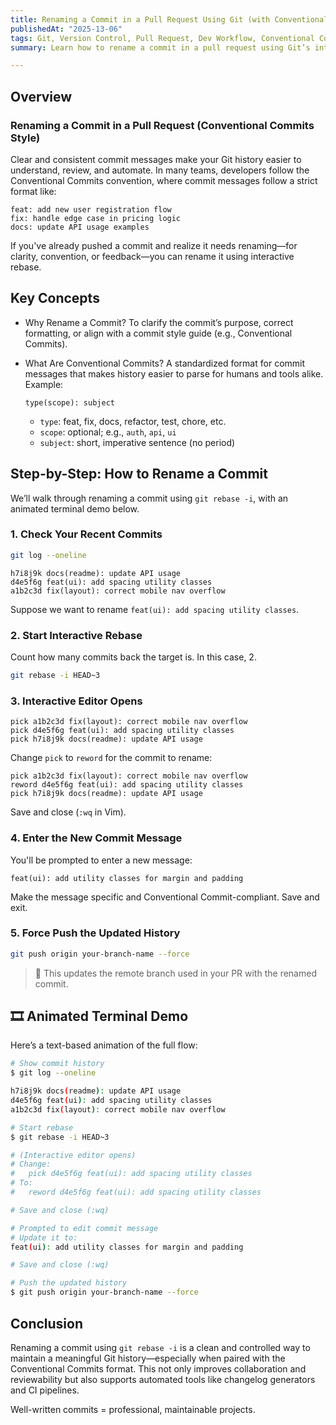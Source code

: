 ```yaml
---
title: Renaming a Commit in a Pull Request Using Git (with Conventional Commits)
publishedAt: "2025-13-06"
tags: Git, Version Control, Pull Request, Dev Workflow, Conventional Commits
summary: Learn how to rename a commit in a pull request using Git’s interactive rebase, following the Conventional Commits format. Includes a step-by-step animated terminal demo for clarity.

---
```


## Overview

### Renaming a Commit in a Pull Request (Conventional Commits Style)

Clear and consistent commit messages make your Git history easier to understand, review, and automate. In many teams, developers follow the Conventional Commits convention, where commit messages follow a strict format like:

```
feat: add new user registration flow
fix: handle edge case in pricing logic
docs: update API usage examples
```

If you've already pushed a commit and realize it needs renaming—for clarity, convention, or feedback—you can rename it using interactive rebase.



## Key Concepts

* Why Rename a Commit?
  To clarify the commit’s purpose, correct formatting, or align with a commit style guide (e.g., Conventional Commits).

* What Are Conventional Commits?
  A standardized format for commit messages that makes history easier to parse for humans and tools alike. Example:

  ```
  type(scope): subject
  ```

  * `type`: feat, fix, docs, refactor, test, chore, etc.
  * `scope`: optional; e.g., `auth`, `api`, `ui`
  * `subject`: short, imperative sentence (no period)



## Step-by-Step: How to Rename a Commit

We’ll walk through renaming a commit using `git rebase -i`, with an animated terminal demo below.

### 1. Check Your Recent Commits

```bash
git log --oneline
```

```
h7i8j9k docs(readme): update API usage
d4e5f6g feat(ui): add spacing utility classes
a1b2c3d fix(layout): correct mobile nav overflow
```

Suppose we want to rename `feat(ui): add spacing utility classes`.



### 2. Start Interactive Rebase

Count how many commits back the target is. In this case, 2.

```bash
git rebase -i HEAD~3
```



### 3. Interactive Editor Opens

```text
pick a1b2c3d fix(layout): correct mobile nav overflow
pick d4e5f6g feat(ui): add spacing utility classes
pick h7i8j9k docs(readme): update API usage
```

Change `pick` to `reword` for the commit to rename:

```text
pick a1b2c3d fix(layout): correct mobile nav overflow
reword d4e5f6g feat(ui): add spacing utility classes
pick h7i8j9k docs(readme): update API usage
```

Save and close (`:wq` in Vim).

### 4. Enter the New Commit Message

You'll be prompted to enter a new message:

```text
feat(ui): add utility classes for margin and padding
```

Make the message specific and Conventional Commit-compliant. Save and exit.


### 5. Force Push the Updated History

```bash
git push origin your-branch-name --force
```

> 🔄 This updates the remote branch used in your PR with the renamed commit.


## 🎞️ Animated Terminal Demo

Here’s a text-based animation of the full flow:

```bash
# Show commit history
$ git log --oneline

h7i8j9k docs(readme): update API usage
d4e5f6g feat(ui): add spacing utility classes
a1b2c3d fix(layout): correct mobile nav overflow

# Start rebase
$ git rebase -i HEAD~3

# (Interactive editor opens)
# Change:
#   pick d4e5f6g feat(ui): add spacing utility classes
# To:
#   reword d4e5f6g feat(ui): add spacing utility classes

# Save and close (:wq)

# Prompted to edit commit message
# Update it to:
feat(ui): add utility classes for margin and padding

# Save and close (:wq)

# Push the updated history
$ git push origin your-branch-name --force
```

## Conclusion

Renaming a commit using `git rebase -i` is a clean and controlled way to maintain a meaningful Git history—especially when paired with the Conventional Commits format. This not only improves collaboration and reviewability but also supports automated tools like changelog generators and CI pipelines.

Well-written commits = professional, maintainable projects.
